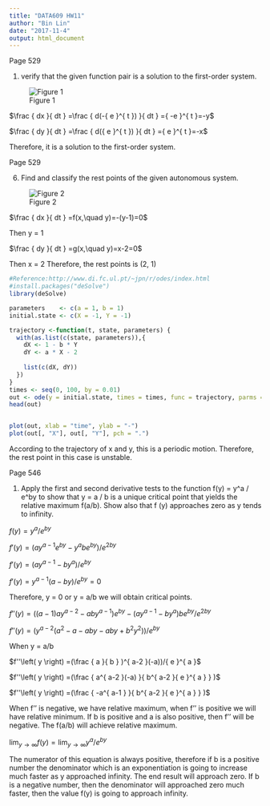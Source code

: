 ---
title: "DATA609 HW11"
author: "Bin Lin"
date: "2017-11-4"
output: html_document
---
Page 529

1. verify that the given function pair is a solution to the first-order system.

![Figure 1](/Users/blin261/Desktop/DATA609/Capture11.PNG)

$\frac { dx }{ dt } =\frac { d(-{ e }^{ t }) }{ dt } ={ -e }^{ t }=-y$

$\frac { dy }{ dt } =\frac { d({ e }^{ t }) }{ dt } ={ e }^{ t }=-x$

Therefore, it is a solution to the first-order system.


Page 529

6. Find and classify the rest points of the given autonomous system.

![Figure 2](/Users/blin261/Desktop/DATA609/Capture12.PNG)

$\frac { dx }{ dt } =f(x,\quad y)=-(y-1)=0$

Then y = 1

$\frac { dy }{ dt } =g(x,\quad y)=x-2=0$

Then x = 2
Therefore, the rest points is (2, 1)

```{r}

#Reference:http://www.di.fc.ul.pt/~jpn/r/odes/index.html
#install.packages("deSolve")
library(deSolve)

parameters    <- c(a = 1, b = 1)
initial.state <- c(X = -1, Y = -1)

trajectory <-function(t, state, parameters) {
  with(as.list(c(state, parameters)),{
    dX <- 1 - b * Y
    dY <- a * X - 2
    
    list(c(dX, dY))
  })
}
times <- seq(0, 100, by = 0.01)
out <- ode(y = initial.state, times = times, func = trajectory, parms = parameters)
head(out)


plot(out, xlab = "time", ylab = "-")
plot(out[, "X"], out[, "Y"], pch = ".")
```

According to the trajectory of x and y, this is a periodic motion. Therefore, the rest point in this case is unstable. 


Page 546

1. Apply the first and second derivative tests to the function f(y) = y^a / e^by to show that y = a / b is a unique critical point that yields the relative maximum f(a/b). Show also that f (y) approaches zero as y tends to infinity.

$f\left( y \right) ={ y }^{ a }/{ e }^{ by }$

$f'\left( y \right) =(a{ y }^{ a-1 }{ e }^{ by }-{ y }^{ a }b{ e }^{ by })/{ e }^{ 2by }$

$f'\left( y \right) =(a{ y }^{ a-1 }-{ by }^{ a })/{ e }^{ by }$

$f'\left( y \right) ={ y }^{ a-1 }(a-{ by })/{ e }^{ by }=0$

Therefore, y = 0 or y = a/b we will obtain critical points. 

$f''\left( y \right) =((a-1)a{ y }^{ a-2 }-{ aby }^{ a-1 }){ e }^{ by }-({ ay }^{ a-1 }-b{ y }^{ a })b{ e }^{ by }/{ e }^{ 2by }$


$f''\left( y \right) =({ y }^{ a-2 }({ a }^{ 2 }-a-aby-aby+{ b }^{ 2 }{ y }^{ 2 }))/{ e }^{ by }$

When y = a/b

$f''\left( y \right) =(\frac { a }{ b } )^{ a-2 }(-a))/{ e }^{ a }$

$f''\left( y \right) =(\frac { a^{ a-2 }(-a) }{ b^{ a-2 }{ e }^{ a } } )$

$f''\left( y \right) =(\frac { -a^{ a-1 } }{ b^{ a-2 }{ e }^{ a } } )$

When f'' is negative, we have relative maximum, when f'' is positive we will have relative minimum. 
If b is positive and a is also positive, then f'' will be negative. The f(a/b) will achieve relative maximum. 

$\lim _{ y\rightarrow \infty  }{ f(y)=\lim _{ y\rightarrow \infty  }{ { y }^{ a }{ /e }^{ by } }  }$

The numerator of this equation is always positive, therefore if b is a positive number the denominator which is an exponentiation is going to increase much faster as y approached infinity. The end result will approach zero. If b is a negative number, then the denominator will approached zero much faster, then the value f(y) is going to approach infinity. 
